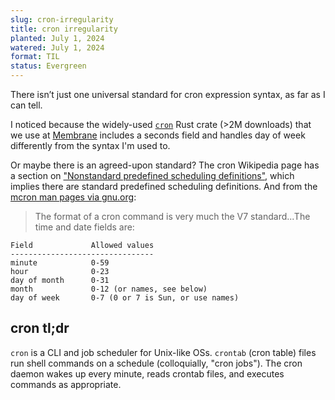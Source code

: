 ```yaml
---
slug: cron-irregularity
title: cron irregularity
planted: July 1, 2024
watered: July 1, 2024
format: TIL
status: Evergreen
---
```


There isn’t just one universal standard for cron expression syntax, as far as I can tell.

I noticed because the widely-used [`cron`](https://crates.io/crates/cron) Rust crate (>2M downloads) that we use at [Membrane](https://membrane.io) includes a seconds field and handles day of week differently from the syntax I'm used to.

Or maybe there is an agreed-upon standard? The cron Wikipedia page has a section on ["Nonstandard predefined scheduling definitions"](https://en.wikipedia.org/wiki/Cron#Nonstandard_predefined_scheduling_definitions), which implies there are standard predefined scheduling definitions. And from the [mcron man pages via gnu.org](https://www.gnu.org/software/mcron/manual/html_node/Crontab-file.html):

> The format of a cron command is very much the V7 standard...The time and date fields are:

```
Field             Allowed values
--------------------------------
minute            0-59
hour              0-23
day of month      0-31
month             0-12 (or names, see below)
day of week       0-7 (0 or 7 is Sun, or use names)
```

## cron tl;dr

`cron` is a CLI and job scheduler for Unix-like OSs. `crontab` (cron table) files run shell commands on a schedule (colloquially, "cron jobs"). The cron daemon wakes up every minute, reads crontab files, and executes commands as appropriate.
